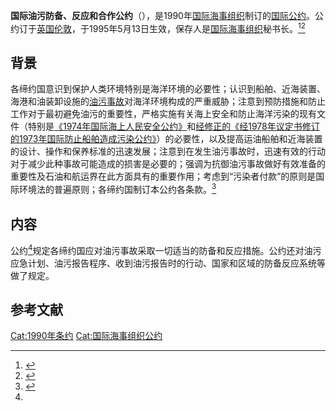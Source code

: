 {{Infobox treaty
|name=国际油污防备、反应和合作公约
|date_signed=1990年11月30日
|date_effective=1995年5月13日
|location_signed={{GBR}}[[伦敦|伦敦]]
|depositor=[[国际海事组织|国际海事组织]]秘书长
|languages=阿拉伯文、中文、英文、<br>法文、俄文、西班牙文
|parties=113（截至2021年3月2日）<ref>{{Cite web|title=Status Of Treaties|url=https://wwwcdn.imo.org/localresources/en/About/Conventions/StatusOfConventions/StatusOfTreaties.pdf|publisher=wwwcdn.imo.org|language=en|accessdate=2020-03-18|archive-date=2021-09-29|archive-url=https://web.archive.org/web/20210929230708/https://wwwcdn.imo.org/localresources/en/About/Conventions/StatusOfConventions/StatusOfTreaties.pdf|dead-url=no}}</ref>
}}

'''国际油污防备、反应和合作公约'''（{{lang-en|International Convention on Oil Pollution Preparedness, Response and Co-operation}}），是1990年[[国际海事组织|国际海事组织]]制订的[[国际公约|国际公约]]。公约订于[[英国|英国]][[伦敦|伦敦]]，于1995年5月13日生效，保存人是[[国际海事组织|国际海事组织]]秘书长。<ref>{{Cite web|title=International Convention on Oil Pollution Preparedness, Response and Co-operation (OPRC)|url=https://www.imo.org/en/About/Conventions/Pages/International-Convention-on-Oil-Pollution-Preparedness,-Response-and-Co-operation-(OPRC).aspx|accessdate=2020-12-30|publisher=www.imo.org|language=en|dead-url=no|archive-date=2020-11-27|archive-url=https://web.archive.org/web/20201127172240/https://www.imo.org/en/About/Conventions/Pages/International-Convention-on-Oil-Pollution-Preparedness,-Response-and-Co-operation-(OPRC).aspx}}</ref><ref>{{Cite web|title=1990年国际油污防备、反应和合作公约|url=http://treaty.mfa.gov.cn/Treaty/web/detail1.jsp?objid=1531876073878|accessdate=2020-12-30|publisher=treaty.mfa.gov.cn|language=zh-hans|archive-date=2021-10-14|archive-url=https://web.archive.org/web/20211014040930/http://treaty.mfa.gov.cn/Treaty/web/detail1.jsp?objid=1531876073878|dead-url=no}}</ref>

== 背景 ==
各缔约国意识到保护人类环境特别是海洋环境的必要性；认识到船舶、近海装置、海港和油装卸设施的[[油污事故|油污事故]]对海洋环境构成的严重威胁；注意到预防措施和防止工作对于最初避免油污的重要性，严格实施有关海上安全和防止海洋污染的现有文件（特别是[[海上人命安全公约|《1974年国际海上人民安全公约》]]和[[防止船舶污染国际公约|经修正的《经1978年议定书修订的1973年国际防止船舶造成污染公约》]]）的必要性，以及提高运油船舶和近海装置的设计、操作和保养标准的迅速发展；注意到在发生油污事故时，迅速有效的行动对于减少此种事故可能造成的损害是必要的；强调为抗御油污事故做好有效准备的重要性及石油和航运界在此方面具有的重要作用；考虑到“污染者付款”的原则是国际环境法的普遍原则；各缔约国制订本公约各条款。<ref name=":0">{{Cite web|title=1990年国际油污防备、反应和合作公约-文本|url=http://treaty.mfa.gov.cn/tykfiles/20180718/1531876073878.pdf|accessdate=2020-12-30|publisher=treaty.mfa.gov.cn|language=zh-hans}}</ref>

== 内容 ==
公约<ref name=":0"/>规定各缔约国应对油污事故采取一切适当的防备和反应措施。公约还对油污应急计划、油污报告程序、收到油污报告时的行动、国家和区域的防备反应系统等做了规定。

== 参考文献 ==
{{reflist}}
{{国际海事组织公约}}
[[Cat:1990年条约|Cat:1990年条约]]
[[Cat:国际海事组织公约|Cat:国际海事组织公约]]